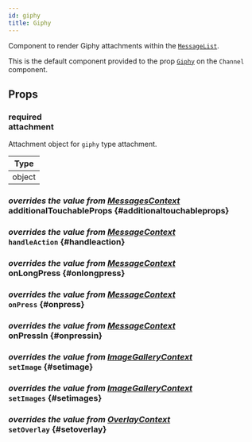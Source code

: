 ```yaml
---
id: giphy
title: Giphy
---
```




Component to render Giphy attachments within the [`MessageList`](./message_list.mdx).

This is the default component provided to the prop [`Giphy`](../core-components/channel.mdx#giphy) on the `Channel` component.

## Props

### <div class="label required">required</div> **attachment**

Attachment object for `giphy` type attachment.

| Type   |
| ------ |
| object |

### <div class="label description">_overrides the value from [MessagesContext](../contexts/messages_context.mdx#additionaltouchableprops)_</div> additionalTouchableProps \{#additionaltouchableprops}

<AdditionalTouchableProps />

### <div class="label description">_overrides the value from [MessageContext](../contexts/message_context.mdx#handleaction)_</div> `handleAction` \{#handleaction}

<HandleAction />

### <div class="label description">_overrides the value from [MessageContext](../contexts/message_context.mdx#onlongpress)_</div> onLongPress \{#onlongpress}

<OnLongPress />

### <div class="label description">_overrides the value from [MessageContext](../contexts/message_context.mdx#onpress)_</div> `onPress` \{#onpress}

<OnPress />

### <div class="label description">_overrides the value from [MessageContext](../contexts/message_context.mdx#onpressin)_</div> onPressIn \{#onpressin}

<OnPressIn />

### <div class="label description">_overrides the value from [ImageGalleryContext](../contexts/image_gallery_context.mdx#setimage)_</div> `setImage` \{#setimage}

<SetImage />

### <div class="label description">_overrides the value from [ImageGalleryContext](../contexts/image_gallery_context.mdx#setimages)_</div> `setImages` \{#setimages}

<SetImages />

### <div class="label description">_overrides the value from [OverlayContext](../contexts/overlay_context.mdx#setoverlay)_</div> `setOverlay` \{#setoverlay}

<SetOverlay />

